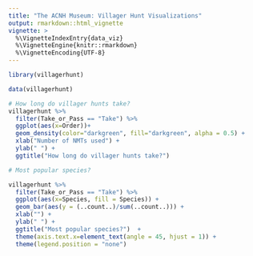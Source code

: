 ```yaml
---
title: "The ACNH Museum: Villager Hunt Visualizations"
output: rmarkdown::html_vignette
vignette: >
  %\VignetteIndexEntry{data_viz}
  %\VignetteEngine{knitr::rmarkdown}
  %\VignetteEncoding{UTF-8}
---
```


```r
library(villagerhunt)
```

```r
data(villagerhunt)
```

```r
# How long do villager hunts take?
villagerhunt %>%
  filter(Take_or_Pass == "Take") %>%
  ggplot(aes(x=Order))+
  geom_density(color="darkgreen", fill="darkgreen", alpha = 0.5) +
  xlab("Number of NMTs used") +
  ylab(" ") +
  ggtitle("How long do villager hunts take?")
```

```r
# Most popular species?

villagerhunt %>%
  filter(Take_or_Pass == "Take") %>%
  ggplot(aes(x=Species, fill = Species)) + 
  geom_bar(aes(y = (..count..)/sum(..count..))) +
  xlab("") +
  ylab(" ") +
  ggtitle("Most popular species?")  +
  theme(axis.text.x=element_text(angle = 45, hjust = 1)) +
  theme(legend.position = "none")
```
